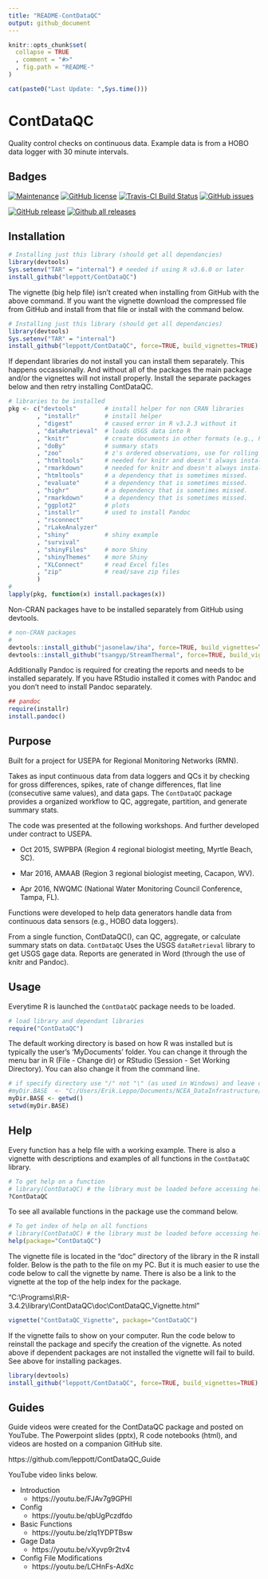 ```yaml
---
title: "README-ContDataQC"
output: github_document
---
```


<!-- README.md is generated from README.Rmd. Please edit that file -->

```r
knitr::opts_chunk$set(
  collapse = TRUE
  , comment = "#>"
  , fig.path = "README-"
)
```

```r
cat(paste0("Last Update: ",Sys.time()))
```

# ContDataQC
Quality control checks on continuous data.  Example data is from a HOBO data logger with 30 minute intervals.

Badges
-----------
[![Maintenance](https://img.shields.io/badge/Maintained%3F-yes-green.svg)](https://GitHub.com/leppott/ContDataQC/graphs/commit-activity)
[![GitHub license](https://img.shields.io/github/license/leppott/ContDataQC.svg)](https://github.com/leppott/ContDataQC/blob/master/LICENSE)
[![Travis-CI Build Status](https://travis-ci.org/leppott/ContDataQC.svg?branch=master)](https://travis-ci.org/leppott/ContDataQC)
[![GitHub issues](https://img.shields.io/github/issues/leppott/ContDataQC.svg)](https://GitHub.com/leppott/ContDataQC/issues/)

[![GitHub release](https://img.shields.io/github/release/leppott/ContDataQC.svg)](https://GitHub.com/leppott/ContDataQC/releases/)
[![Github all releases](https://img.shields.io/github/downloads/leppott/ContDataQC/total.svg)](https://GitHub.com/leppott/ContDataQC/releases/)

Installation
-----------------
```r
# Installing just this library (should get all dependancies)
library(devtools) 
Sys.setenv("TAR" = "internal") # needed if using R v3.6.0 or later
install_github("leppott/ContDataQC")
```

The vignette (big help file) isn't created when installing from GitHub with the above command.  If you want the vignette download the compressed file from GitHub and install from that file or install with the command below.

```r
# Installing just this library (should get all dependancies)
library(devtools) 
Sys.setenv("TAR" = "internal")
install_github("leppott/ContDataQC", force=TRUE, build_vignettes=TRUE)
```

If dependant libraries do not install you can install them separately.  This happens occassionally.  And without all of the packages the main package and/or the vignettes will not install properly.  Install the separate packages below and then retry installing ContDataQC.

```r
# libraries to be installed
pkg <- c("devtools"        # install helper for non CRAN libraries
        , "installr"       # install helper
        , "digest"         # caused error in R v3.2.3 without it
        , "dataRetrieval"  # loads USGS data into R
        , "knitr"          # create documents in other formats (e.g., PDF or Word)
        , "doBy"           # summary stats
        , "zoo"            # z's ordered observations, use for rolling sd calc
        , "htmltools"      # needed for knitr and doesn't always install properly with Pandoc
        , "rmarkdown"      # needed for knitr and doesn't always install properly with Pandoc
        , "htmltools"      # a dependency that is sometimes missed.
        , "evaluate"       # a dependency that is sometimes missed.
        , "highr"          # a dependency that is sometimes missed.
        , "rmarkdown"      # a dependency that is sometimes missed.
        , "ggplot2"        # plots
        , "installr"       # used to install Pandoc
        , "rsconnect"
        , "rLakeAnalyzer"
        , "shiny"          # shiny example
        , "survival"
        , "shinyFiles"     # more Shiny
        , "shinyThemes"    # more Shiny
        , "XLConnect"      # read Excel files
        , "zip"            # read/save zip files
        )
#
lapply(pkg, function(x) install.packages(x))
```

Non-CRAN packages have to be installed separately from GitHub using devtools.

```r
# non-CRAN packages
#
devtools::install_github("jasonelaw/iha", force=TRUE, build_vignettes=TRUE)
devtools::install_github("tsangyp/StreamThermal", force=TRUE, build_vignettes=TRUE)
```

Additionally Pandoc is required for creating the reports and needs to be installed separately.  If you have RStudio installed it comes with Pandoc and you don't need to install Pandoc separately.

```r
## pandoc
require(installr)
install.pandoc()
```

Purpose
--------------
Built for a project for USEPA for Regional Monitoring Networks (RMN).

Takes as input continuous data from data loggers and QCs it by checking for gross differences, spikes, rate of change differences, flat line (consecutive same values), and data gaps.  The `ContDataQC` package provides a organized workflow to QC, aggregate, partition, and generate summary stats.

The code was presented at the following workshops. And further developed under contract to USEPA.

* Oct 2015, SWPBPA (Region 4 regional biologist meeting, Myrtle Beach, SC).

* Mar 2016, AMAAB (Region 3 regional biologist meeting, Cacapon, WV).

* Apr 2016, NWQMC (National Water Monitoring Council Conference, Tampa, FL).

Functions were developed to help data generators handle data from continuous data sensors (e.g., HOBO data loggers).

From a single function, ContDataQC(), can QC, aggregate, or calculate summary stats on data.  `ContDataQC` Uses the USGS `dataRetrieval` library to get USGS gage data.  Reports are generated in Word (through the use of knitr and Pandoc).

Usage
------------
Everytime R is launched the `ContDataQC` package needs to be loaded.
```r
# load library and dependant libraries
require("ContDataQC")
```

The default working directory is based on how R was installed but is typically the user's 'MyDocuments' folder.  You can change it through the menu bar in R (File - Change dir) or RStudio (Session - Set Working Directory).  You can also change it from the command line.

```r
# if specify directory use "/" not "\" (as used in Windows) and leave off final "/" (example below).
#myDir.BASE  <- "C:/Users/Erik.Leppo/Documents/NCEA_DataInfrastructure/Erik"
myDir.BASE <- getwd()
setwd(myDir.BASE)
```


Help
------------
Every function has a help file with a working example.  There is also a vignette with descriptions and examples of all functions in the `ContDataQC` library.

```r
# To get help on a function
# library(ContDataQC) # the library must be loaded before accessing help
?ContDataQC
```

To see all available functions in the package use the command below.

```r
# To get index of help on all functions
# library(ContDataQC) # the library must be loaded before accessing help
help(package="ContDataQC")
```

The vignette file is located in the “doc” directory of the library in the R install folder.  Below is the path to the file on my PC.  But it is much easier to use the code below to call the vignette by name.  There is also be a link to the vignette at the top of the help index for the package.

"C:\\Programs\\R\\R-3.4.2\\library\\ContDataQC\\doc\\ContDataQC_Vignette.html"

```r
vignette("ContDataQC_Vignette", package="ContDataQC")
```

If the vignette fails to show on your computer.  Run the code below to reinstall the package and specify the creation of the vignette.  As noted above if dependent packages are not installed the vignette will fail to build.  See above for installing packages.

```r
library(devtools)
install_github("leppott/ContDataQC", force=TRUE, build_vignettes=TRUE)
```

## Guides
Guide videos were created for the ContDataQC package and posted on YouTube.  The Powerpoint slides (pptx), R code notebooks (html), and videos are hosted on a companion GitHub site.

https://github.com/leppott/ContDataQC_Guide

YouTube video links below.

* Introduction
    + https://youtu.be/FJAv7g9GPHI
* Config
    + https://youtu.be/qbUgPczdfdo
* Basic Functions
    + https://youtu.be/zlq1YDPTBsw
* Gage Data
    + https://youtu.be/vXyvp9r2tv4
* Config File Modifications
    + https://youtu.be/LCHnFs-AdXc


